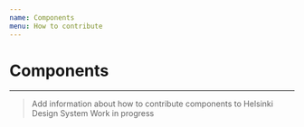 ```yaml
---
name: Components
menu: How to contribute
---
```


# Components

---

> Add information about how to contribute components to Helsinki Design System
> Work in progress

